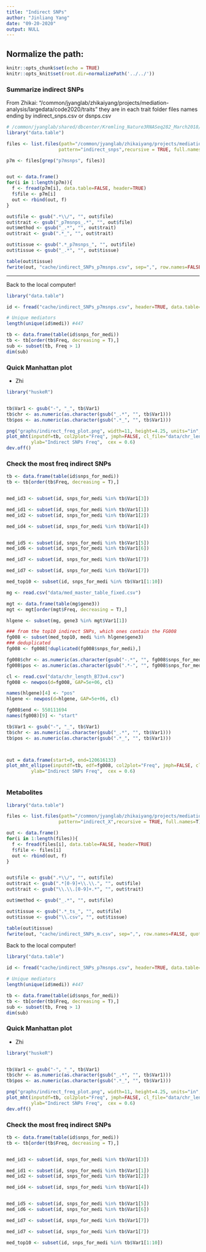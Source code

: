 ```yaml
---
title: "Indirect SNPs"
author: "Jinliang Yang"
date: "09-20-2020"
output: NULL
---
```



## Normalize the path:

```r
knitr::opts_chunk$set(echo = TRUE) 
knitr::opts_knit$set(root.dir=normalizePath('../../')) 
```

### Summarize indirect SNPs

From Zhikai:
"/common/jyanglab/zhikaiyang/projects/mediation-analysis/largedata/code2020/traits"
they are in each trait folder
files names ending by indirect_snps.csv
or dsnps.csv



```r
# /common/jyanglab/shared/dbcenter/Kremling_Nature3RNASeq282_March2018/Expression_matrix/df_STAR_HTSeq_counts_B73_match_based_on_genet_dist_DESeq2_normed_fpm_rounded_origNames_and_Altnames.txt
library("data.table")

files <- list.files(path="/common/jyanglab/zhikaiyang/projects/mediation-analysis/largedata/code2020/traits",
                   pattern="indirect_snps",recursive = TRUE, full.names=T)

p7m <- files[grep("p7msnps", files)]


out <- data.frame()
for(i in 1:length(p7m)){
  f <- fread(p7m[i], data.table=FALSE, header=TRUE)
  f$file <- p7m[i]
  out <- rbind(out, f)
}

out$file <- gsub(".*\\/", "", out$file)
out$trait <- gsub("_p7msnps_.*", "", out$file)
out$method <- gsub("_.*", "", out$trait)
out$trait <- gsub(".*_", "", out$trait)

out$tissue <- gsub(".*_p7msnps_", "", out$file)
out$tissue <- gsub("_.*", "", out$tissue)

table(out$tissue)
fwrite(out, "cache/indirect_SNPs_p7msnps.csv", sep=",", row.names=FALSE, quote=FALSE)
```

------------------

Back to the local computer!


```r
library("data.table")

id <- fread("cache/indirect_SNPs_p7msnps.csv", header=TRUE, data.table=FALSE)

# Unique mediators
length(unique(id$medi)) #447

tb <- data.frame(table(id$snps_for_medi))
tb <- tb[order(tb$Freq, decreasing = T),]
sub <- subset(tb, Freq > 1)
dim(sub)
```


### Quick Manhattan plot

- Zhi

```r
library("huskeR")


tb$Var1 <- gsub("-", "_", tb$Var1)
tb$chr <- as.numeric(as.character(gsub("_.*", "", tb$Var1)))
tb$pos <- as.numeric(as.character(gsub(".*_", "", tb$Var1)))

png("graphs/indirect_freq_plot.png", width=11, height=4.25, units="in", res=300)
plot_mht(inputdf=tb, col2plot="Freq", jmph=FALSE, cl_file="data/chr_length_B73v4.csv", pl=TRUE,
         ylab="Indirect SNPs Freq",  cex = 0.6)
dev.off()
```


### Check the most freq indirect SNPs

```r
tb <- data.frame(table(id$snps_for_medi))
tb <- tb[order(tb$Freq, decreasing = T),]


med_id3 <- subset(id, snps_for_medi %in% tb$Var1[3])

med_id1 <- subset(id, snps_for_medi %in% tb$Var1[1])
med_id2 <- subset(id, snps_for_medi %in% tb$Var1[2])

med_id4 <- subset(id, snps_for_medi %in% tb$Var1[4])


med_id5 <- subset(id, snps_for_medi %in% tb$Var1[5])
med_id6 <- subset(id, snps_for_medi %in% tb$Var1[6])

med_id7 <- subset(id, snps_for_medi %in% tb$Var1[7])

med_id7 <- subset(id, snps_for_medi %in% tb$Var1[7])

med_top10 <- subset(id, snps_for_medi %in% tb$Var1[1:10])


```


```r

mg <- read.csv("data/med_master_table_fixed.csv")

mgt <- data.frame(table(mg$gene3))
mgt <- mgt[order(mgt$Freq, decreasing = T),]

hlgene <- subset(mg, gene3 %in% mgt$Var1[1])

### from the top10 indirect SNPs, which ones contain the FG008
fg008 <- subset(med_top10, medi %in% hlgene$gene3)
### deduplicated
fg008 <- fg008[!duplicated(fg008$snps_for_medi),]

fg008$chr <- as.numeric(as.character(gsub("-.*", "", fg008$snps_for_medi)))
fg008$pos <- as.numeric(as.character(gsub(".*-", "", fg008$snps_for_medi)))

cl <- read.csv("data/chr_length_B73v4.csv")
fg008 <- newpos(d=fg008, GAP=5e+06, cl)

names(hlgene)[4] <- "pos"
hlgene <- newpos(d=hlgene, GAP=5e+06, cl)

fg008$end <- 550111694
names(fg008)[9] <- "start"

tb$Var1 <- gsub("-", "_", tb$Var1)
tb$chr <- as.numeric(as.character(gsub("_.*", "", tb$Var1)))
tb$pos <- as.numeric(as.character(gsub(".*_", "", tb$Var1)))



out = data.frame(start=0, end=120616133)
plot_mht_ellipse(inputdf=tb, edf=fg008, col2plot="Freq", jmph=FALSE, cl_file="data/chr_length_B73v4.csv", pl=TRUE,
         ylab="Indirect SNPs Freq",  cex = 0.6)



```








###   Metabolites   ###

```r
library("data.table")

files <- list.files(path="/common/jyanglab/zhikaiyang/projects/mediation/largedata/med_output",
                   pattern="indirect_X",recursive = TRUE, full.names=T)

out <- data.frame()
for(i in 1:length(files)){
  f <- fread(files[i], data.table=FALSE, header=TRUE)
  f$file <- files[i]
  out <- rbind(out, f)
}


out$file <- gsub(".*\\/", "", out$file)
out$trait <- gsub(".*[0-9]+\\.\\.", "", out$file)
out$trait <- gsub("\\.\\.[0-9]+.*", "", out$trait)

out$method <- gsub("_.*", "", out$file)

out$tissue <- gsub(".*_ts_", "", out$file)
out$tissue <- gsub("\\.csv", "", out$tissue)

table(out$tissue)
fwrite(out, "cache/indirect_SNPs_m.csv", sep=",", row.names=FALSE, quote=FALSE)
```


Back to the local computer!


```r
library("data.table")

id <- fread("cache/indirect_SNPs_p7msnps.csv", header=TRUE, data.table=FALSE)

# Unique mediators
length(unique(id$medi)) #447

tb <- data.frame(table(id$snps_for_medi))
tb <- tb[order(tb$Freq, decreasing = T),]
sub <- subset(tb, Freq > 1)
dim(sub)
```


### Quick Manhattan plot

- Zhi

```r
library("huskeR")


tb$Var1 <- gsub("-", "_", tb$Var1)
tb$chr <- as.numeric(as.character(gsub("_.*", "", tb$Var1)))
tb$pos <- as.numeric(as.character(gsub(".*_", "", tb$Var1)))

png("graphs/indirect_freq_plot.png", width=11, height=4.25, units="in", res=300)
plot_mht(inputdf=tb, col2plot="Freq", jmph=FALSE, cl_file="data/chr_length_B73v4.csv", pl=TRUE,
         ylab="Indirect SNPs Freq",  cex = 0.6)
dev.off()
```


### Check the most freq indirect SNPs

```r
tb <- data.frame(table(id$snps_for_medi))
tb <- tb[order(tb$Freq, decreasing = T),]


med_id3 <- subset(id, snps_for_medi %in% tb$Var1[3])

med_id1 <- subset(id, snps_for_medi %in% tb$Var1[1])
med_id2 <- subset(id, snps_for_medi %in% tb$Var1[2])

med_id4 <- subset(id, snps_for_medi %in% tb$Var1[4])


med_id5 <- subset(id, snps_for_medi %in% tb$Var1[5])
med_id6 <- subset(id, snps_for_medi %in% tb$Var1[6])

med_id7 <- subset(id, snps_for_medi %in% tb$Var1[7])

med_id7 <- subset(id, snps_for_medi %in% tb$Var1[7])

med_top10 <- subset(id, snps_for_medi %in% tb$Var1[1:10])


```


